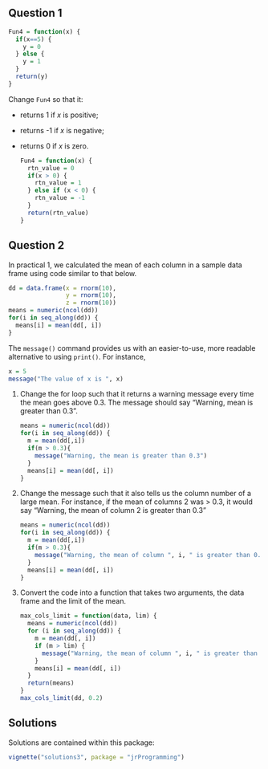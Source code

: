 ## Question 1

```r
Fun4 = function(x) {
  if(x==5) {
    y = 0
  } else {
    y = 1
  }
  return(y)
}
``` 

Change `Fun4` so that it:

  * returns 1 if $x$ is positive;
  * returns -1 if $x$ is negative;
  * returns 0 if $x$ is zero.

    ```r
    Fun4 = function(x) {
      rtn_value = 0
      if(x > 0) {
        rtn_value = 1 
      } else if (x < 0) {
        rtn_value = -1
      }
      return(rtn_value)
    }
    ```   

## Question 2

In practical 1, we calculated the mean of each column in a sample data frame using code similar to that below.
```r
dd = data.frame(x = rnorm(10),
                y = rnorm(10),
                z = rnorm(10))
means = numeric(ncol(dd))
for(i in seq_along(dd)) {
  means[i] = mean(dd[, i])
}
```

The `message()` command provides us with an easier-to-use, more readable alternative to using `print()`. For instance, 

```r
x = 5
message("The value of x is ", x)
```

1. Change the for loop such that it returns a warning message every time the mean goes above 0.3. The message should say "Warning, mean is greater than 0.3".

    ```r
    means = numeric(ncol(dd))
    for(i in seq_along(dd)) {
      m = mean(dd[,i])
      if(m > 0.3){
        message("Warning, the mean is greater than 0.3")
      }
      means[i] = mean(dd[, i])
    }
    ```

2. Change the message such that it also tells us the column number of a large mean. For instance, if the mean of columns 2 was > 0.3, it would say "Warning, the mean of column 2 is greater than 0.3"

    ```r
    means = numeric(ncol(dd))
    for(i in seq_along(dd)) {
      m = mean(dd[,i])
      if(m > 0.3){
        message("Warning, the mean of column ", i, " is greater than 0.3")
      }
      means[i] = mean(dd[, i])
    }
    ```

3. Convert the code into a function that takes two arguments, the data frame and the limit of the mean. 

    ```r
    max_cols_limit = function(data, lim) {
      means = numeric(ncol(dd))
      for (i in seq_along(dd)) {
        m = mean(dd[, i])
        if (m > lim) {
          message("Warning, the mean of column ", i, " is greater than ", lim)
        }
        means[i] = mean(dd[, i])
      }
      return(means)
    }
    max_cols_limit(dd, 0.2)
    ```
    
## Solutions

Solutions are contained within this package:
```r
vignette("solutions3", package = "jrProgramming")
```